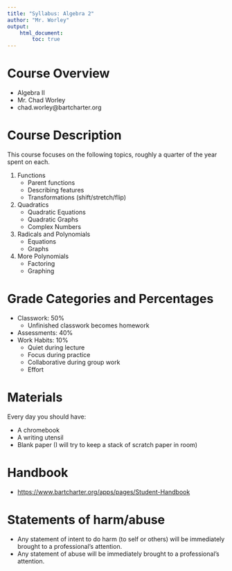 ```yaml
---
title: "Syllabus: Algebra 2"
author: "Mr. Worley"
output: 
    html_document:
        toc: true
---
```



# Course Overview

* Algebra II
* Mr. Chad Worley
* chad.worley@bartcharter.org

# Course Description

This course focuses on the following topics, roughly a quarter of the year spent on each.

1. Functions
    * Parent functions
    * Describing features
    * Transformations (shift/stretch/flip)
2. Quadratics
    * Quadratic Equations 
    * Quadratic Graphs
    * Complex Numbers
3. Radicals and Polynomials
    * Equations
    * Graphs
4. More Polynomials
    * Factoring
    * Graphing

# Grade Categories and Percentages

* Classwork: 50%
    * Unfinished classwork becomes homework
* Assessments: 40%
* Work Habits: 10%
    * Quiet during lecture
    * Focus during practice
    * Collaborative during group work
    * Effort

# Materials

Every day you should have:

* A chromebook
* A writing utensil
* Blank paper (I will try to keep a stack of scratch paper in room)

# Handbook

* [https://www.bartcharter.org/apps/pages/Student-Handbook](https://www.bartcharter.org/apps/pages/Student-Handbook)


# Statements of harm/abuse

* Any statement of intent to do harm (to self or others) will be immediately brought to a professional's attention.
* Any statement of abuse will be immediately brought to a professional's attention.








